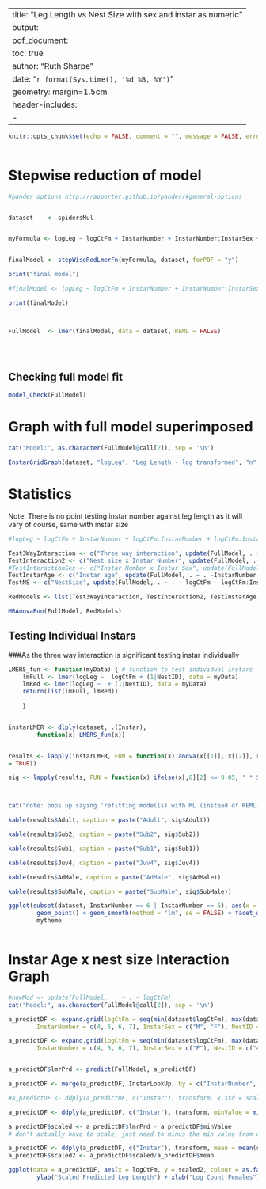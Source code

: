 

---
title: "Leg Length vs Nest Size with sex and instar as numeric"
output:
  pdf_document:
    toc: true
author: "Ruth Sharpe"
date: "`r format(Sys.time(), '%d %B, %Y')`"
geometry: margin=1.5cm
header-includes:
    - \usepackage{caption}
---

\captionsetup[table]{labelformat=empty}

```{r docOptions, include = FALSE}
knitr::opts_chunk$set(echo = FALSE, comment = "", message = FALSE, error = FALSE)
	
```


Stepwise reduction of model
====================

```{r AIC, results='asis',  echo = FALSE}
#pander options http://rapporter.github.io/pander/#general-options


dataset    <- spidersMul


myFormula <- logLeg ~ logCtFm + InstarNumber + InstarNumber:InstarSex + logCtFm:InstarNumber + logCtFm:InstarNumber:InstarSex + (1|NestID)


finalModel <- stepWiseRedLmerFn(myFormula, dataset, forPDF = "y")

print("final model")

#finalModel <- logLeg ~ logCtFm + InstarNumber + InstarNumber:InstarSex + logCtFm:InstarNumber + logCtFm:InstarNumber:InstarSex + (1|NestID)

print(finalModel)



FullModel  <- lmer(finalModel, data = dataset, REML = FALSE)


	
```

\pagebreak

Checking full model fit
--------------------


```{r ModelFit, fig.height=4, fig.width=4}

model_Check(FullModel)


```
\pagebreak

Graph with full model superimposed
====================
 

```{r Graph, fig.height=7, fig.width=13}


cat("Model:", as.character(FullModel@call[2]), sep = '\n')

InstarGridGraph(dataset, "logLeg", "Leg Length - log transformed", "n", "", FullModel)

```




Statistics
====================
Note: There is no point testing instar number against leg length as it will vary of course, same with instar size


```{r Stats,  results='asis', echo = FALSE, comment = "", message = FALSE}

#logLeg ~ logCtFm + InstarNumber + logCtFm:InstarNumber + logCtFm:InstarNumber:InstarSex + InstarNumber:InstarSex (1 | NestID)

Test3WayInteraction <- c("Three way interaction", update(FullModel, . ~ . - logCtFm:InstarNumber:InstarSex))
TestInteraction2 <- c("Nest size x Instar Number", update(FullModel, . ~ . - logCtFm:InstarNumber - logCtFm:InstarNumber:InstarSex))
#TestInteractionSex <- c("Instar Number x Instar Sex", update(FullModel, . ~ . - InstarNumber:InstarSex - logCtFm:InstarNumber:InstarSex))
TestInstarAge <- c("Instar age", update(FullModel, . ~ . -InstarNumber - logCtFm:InstarNumber - logCtFm:InstarNumber:InstarSex - InstarNumber:InstarSex ))
TestNS <- c("NestSize", update(FullModel, . ~ . - logCtFm - logCtFm:InstarNumber:InstarSex - logCtFm:InstarNumber))

RedModels <- list(Test3WayInteraction, TestInteraction2, TestInstarAge, TestNS)

MRAnovaFun(FullModel, RedModels)

```
\pagebreak

Testing Individual Instars
--------------------


###As the three way interaction is significant testing instar individually



```{r IndInstars,  results='asis', echo = FALSE, comment = "", tab.cap = NULL, message = FALSE, warning = FALSE, hold = TRUE}


LMERS_fun <- function(myData) { # function to test individual instars 	
    lmFull <- lmer(logLeg ~  logCtFm + (1|NestID), data = myData)
    lmRed <- lmer(logLeg ~  + (1|NestID), data = myData)
    return(list(lmFull, lmRed))
	
    }


instarLMER <- dlply(dataset, .(Instar),        
		function(x) LMERS_fun(x))


results <- lapply(instarLMER, FUN = function(x) anova(x[[1]], x[[2]], refit
= TRUE))

sig <- lapply(results, FUN = function(x) ifelse(x[,8][2] <= 0.05, " * SIGNIFICANT *", "not significant"))



cat("note: pops up saying 'refitting model(s) with ML (instead of REML)'", "but if make anova refit = FALSE results don't make sense", sep = '\n')

kable(results$Adult, caption = paste("Adult", sig$Adult))

kable(results$Sub2, caption = paste("Sub2", sig$Sub2))

kable(results$Sub1, caption = paste("Sub1", sig$Sub1))

kable(results$Juv4, caption = paste("Juv4", sig$Juv4))

kable(results$AdMale, caption = paste("AdMale", sig$AdMale))

kable(results$SubMale, caption = paste("SubMale", sig$SubMale))

ggplot(subset(dataset, InstarNumber == 6 | InstarNumber == 5), aes(x = logCtFm, y = logLeg, colour = InstarSex )) + 
		geom_point() + geom_smooth(method = "lm", se = FALSE) + facet_wrap(~InstarNumber, scales = "free") +
		mytheme
	
```



Instar Age x nest size Interaction Graph
===========
 

```{r, fig.height=7, fig.width=13}

#newMod <- update(FullModel,  . ~ . - logCtFm)
cat("Model:", as.character(FullModel@call[2]), sep = '\n')

a_predictDF <- expand.grid(logCtFm = seq(min(dataset$logCtFm), max(dataset$logCtFm), by = 0.1), 
		InstarNumber = c(4, 5, 6, 7), InstarSex = c("M", "F"), NestID = c("44.4EX12"))

a_predictDF <- expand.grid(logCtFm = seq(min(dataset$logCtFm), max(dataset$logCtFm), by = 0.1), 
		InstarNumber = c(4, 5, 6, 7), InstarSex = c("F"), NestID = c("44.4EX12"))


a_predictDF$lmrPrd <- predict(FullModel, a_predictDF)

a_predictDF <- merge(a_predictDF, InstarLookUp, by = c("InstarNumber", "InstarSex"))

#a_predictDF <- ddply(a_predictDF, c("Instar"), transform, x.std = scale(lmrPrd, scale = TRUE, center = TRUE))

a_predictDF <- ddply(a_predictDF, c("Instar"), transform, minValue = min(lmrPrd))

a_predictDF$scaled <- a_predictDF$lmrPrd - a_predictDF$minValue
# don't actually have to scale, just need to minus the min value from each value

a_predictDF <- ddply(a_predictDF, c("Instar"), transform, mean = mean(scaled))
a_predictDF$scaled2 <- a_predictDF$scaled/a_predictDF$mean

ggplot(data = a_predictDF, aes(x = logCtFm, y = scaled2, colour = as.factor(InstarNumber))) + geom_line(size = 1) + mytheme +
		ylab("Scaled Predicted Leg Length") + xlab("Log Count Females") + scale_colour_discrete(name = "Instar Age")


```

